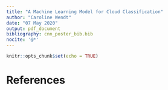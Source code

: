 ```yaml
---
title: "A Machine Learning Model for Cloud Classification"
author: "Caroline Wendt"
date: "07 May 2020"
output: pdf_document
bibliography: cnn_poster_bib.bib
nocite: '@*'
---
```


```r
knitr::opts_chunk$set(echo = TRUE)
```


# References